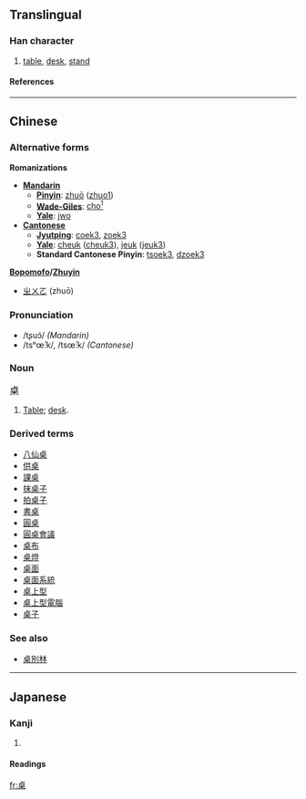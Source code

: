 {{see|棹}}

==Translingual==
===Han character===
{{Han char|rn=75|rad=木|as=06|sn=10|four=2190<sub>4</sub>|canj=卜日木 (YAD)}}
# [[table]], [[desk]], [[stand]]
====References====
{{Han ref|kx=0525.130|dkj=14766|dj=0914.080|hdz=21198.010|uh=684C|ud=26700|bh=AEE0|bd=44768}}

----
==Chinese==
{{zh-attention|Chinese header should be replaced with language|key=木06桌}}
=== Alternative forms ===
'''Romanizations'''
* '''[[Mandarin]]'''
** '''[[Pinyin]]''': [[zhuō]] ([[zhuo1]])
** '''[[Wade-Giles]]''': [[cho¹|cho<sup>1</sup>]]
** '''[[Yale]]''': [[jwo]]
* '''[[Cantonese]]'''
** '''[[Jyutping]]''': [[coek3]], [[zoek3]]
** '''[[Yale]]''': [[cheuk]] ([[cheuk3]]), [[jeuk]] ([[jeuk3]])
** '''Standard Cantonese Pinyin''': [[tsoek3]], [[dzoek3]]

'''[[Bopomofo]]/[[Zhuyin]]'''
* [[ㄓㄨㄛ]] (zhuō)

=== Pronunciation ===
* /tʂuɔ́/ ''(Mandarin)''
* /tsʰœ̄ːk/, /tsœ̄ːk/ ''(Cantonese)''

===Noun===
<big>桌</big>
# [[table|Table]]; [[desk]].

===Derived terms===
* [[八仙桌]]
* [[供桌]]
* [[課桌]]
* [[抹桌子]]
* [[拍桌子]]
* [[書桌]]
* [[圓桌]]
* [[圓桌會議]]
* [[桌布]]
* [[桌燈]]
* [[桌面]]
* [[桌面系統]]
* [[桌上型]]
* [[桌上型電腦]]
* [[桌子]]

=== See also ===
* [[桌別林]]
 

----
==Japanese==
===Kanji===
{{ja-kanji|grade=|rs=木06}}
# {{defn|Japanese}} 
====Readings====
{{ja-readings|on=[[たく]] (taku)|kun=}}

[[fr:桌]]